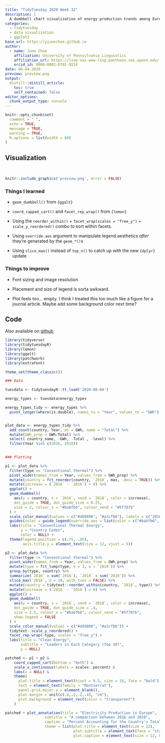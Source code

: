 ```yaml
---
title: "TidyTuesday 2020 Week 32"
description: |
  A dumbbell chart visualization of energy production trends among European countries
categories:
  - tidytuesday
  - data visualization
  - ggplot2
base_url: https://yjunechoe.github.io
author:
  - name: June Choe
    affiliation: University of Pennsylvania Linguistics
    affiliation_url: https://live-sas-www-ling.pantheon.sas.upenn.edu/
    orcid_id: 0000-0002-0701-921X
date: 08-04-2020
preview: preview.png
output:
  distill::distill_article:
    toc: true
    self_contained: false
editor_options: 
  chunk_output_type: console
---
```


```r
knitr::opts_chunk$set(
  comment = " ",
  echo = TRUE,
  message = TRUE,
  warning = TRUE,
  R.options = list(width = 80)
)
```

## Visualization

&nbsp;

```r
knitr::include_graphics('preview.png', error = FALSE)
```

### Things I learned

- `geom_dumbbell()` from `{ggalt}`

- `coord_capped_cart()` and `facet_rep_wrap()` from `{lemon}`

- Using the `reorder_within()` + `facet_wrap(scales = "free_y")` + `scale_y_reordered()` combo to sort within facets.

- Using `override.aes` argument to manipulate legend aesthetics _after_ they're generated by the `geom_*()`s

- Using `slice_max()` instead of `top_n()` to catch up with the new `{dplyr}` update

### Things to improve

- Font sizing and image resolution

- Placement and size of legend is sorta awkward.

- Plot feels too... empty. I think I treated this too much like a figure for a journal article. Maybe add some background color next time? 

## Code

Also available on [github](https://github.com/yjunechoe/tidytuesday/blob/master/Scripts/tidytuesday_2020_32.R)

```r
library(tidyverse)
library(tidytuesdayR)
library(lemon)
library(ggalt)
library(patchwork)
library(extrafont)

theme_set(theme_classic())

### Data

tuesdata <- tidytuesdayR::tt_load('2020-08-04')

energy_types <- tuesdata$energy_types

energy_types_tidy <- energy_types %>% 
  pivot_longer(where(is.double), names_to = "Year", values_to = "GWh")


plot_data <- energy_types_tidy %>% 
  add_count(country, Year, wt = GWh, name = "Total") %>% 
  mutate(GWh_prop = GWh/Total) %>% 
  select(-country_name, -GWh, -Total , -level) %>% 
  filter(Year %in% c(2016, 2018))
  

### Plotting

p1 <- plot_data %>% 
  filter(type == "Conventional thermal") %>% 
  pivot_wider(names_from = Year, values_from = GWh_prop) %>% 
  mutate(country = fct_reorder(country, `2018`, max, .desc = TRUE)) %>% 
  mutate(increase = (`2018` - `2016`) > 0) %>%  
  ggplot() +
  geom_dumbbell(
    aes(y = country, x = `2016`, xend = `2018`, color = increase),
    dot_guide = TRUE, dot_guide_size = 0.25,
    size = 2, colour_x = "#babfb6", colour_xend = "#5f787b"
  ) +
  scale_color_manual(values = c("#d69896", "#a1cf86"), labels = c("2016", "2018")) +
  guides(color = guide_legend(override.aes = list(color = c("#babfb6", "#5f787b"), size = 3))) +
  labs(title = "Conventional Thermal Energy",
       y = "Country Codes",
       color = NULL) +
  theme(legend.position = c(.75, .85),
        axis.title.y = element_text(size = 12, vjust = 5))

p2 <- plot_data %>% 
  filter(type != "Conventional thermal") %>% 
  pivot_wider(names_from = Year, values_from = GWh_prop) %>% 
  mutate(type = fct_lump(type, n = 3, w = `2018`)) %>% 
  group_by(type, country) %>% 
  summarize(`2016` = sum(`2016`), `2018` = sum(`2018`)) %>% 
  slice_max(`2018`, n = 10, with_ties = FALSE) %>% 
  mutate(country = tidytext::reorder_within(country, `2018`, type)) %>% 
  mutate(increase = (`2018` - `2016`) > 0) %>%  
  ggplot() +
  geom_dumbbell(
    aes(y = country, x = `2016`, xend = `2018`, color = increase),
    dot_guide = TRUE, dot_guide_size = .4,
    size = 2.5, colour_x = "#babfb6", colour_xend = "#5f787b",
    show.legend = FALSE
  ) +
  scale_color_manual(values = c("#d69896", "#a1cf86")) +
  tidytext::scale_y_reordered() +
  facet_rep_wrap(~type, scales = "free_y") +
  labs(title = "Clean Energy",
       subtitle = "Leaders in Each Category (Top 10)",
       y = NULL)

patched <- p1 + p2 &
    coord_capped_cart(bottom = "both") &
    scale_x_continuous(labels = scales::percent) &
    labs(x = NULL) &
    theme(
      plot.title = element_text(hjust = 0.5, size = 16, face = "bold"),
      text = element_text(family = "Montserrat"),
      panel.grid.major.y = element_blank(),
      plot.margin = unit(c(.4,.2,.2,.4), "cm"),
      plot.background = element_rect(color = "transparent")
    )

patched + plot_annotation(title = "Electricity Production in Europe",
                  subtitle = "A comparison between 2016 and 2018",
                  caption = "Percent Accounting for the Country's Total Electricity Generated",
                  theme = list(plot.title = element_text(size = 22),
                               plot.subtitle = element_text(face = "italic", hjust = .5),
                               plot.caption = element_text(size = 12, hjust = .5)))
```
